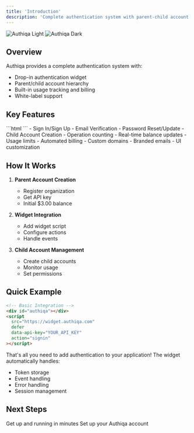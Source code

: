 ```yaml
---
title: 'Introduction'
description: 'Complete authentication system with parent-child account management'
---
```


<img
  className="block dark:hidden"
  src="/logo/Auth-logo.png"
  alt="Authiqa Light"
/>
<img
  className="hidden dark:block"
  src="/logo/logo-dark.png"
  alt="Authiqa Dark"
/>

## Overview

Authiqa provides a complete authentication system with:

- Drop-in authentication widget
- Parent/child account hierarchy
- Built-in usage tracking and billing
- White-label support

## Key Features

<CardGroup cols={2}>
  <Card
    title="Simple Integration"
    icon="code"
    href="/getting-started/quickstart"
  >
    ```html
    <script
      src="https://widget.authiqa.com"
      defer
      data-api-key="YOUR_API_KEY"
      action="signin"
    ></script>
    ```
  </Card>
  <Card
    title="Multiple Auth Flows"
    icon="arrow-right-arrow-left"
    href="/authentication/widget-setup"
  >
    - Sign In/Sign Up
    - Email Verification
    - Password Reset/Update
    - Child Account Creation
  </Card>
  <Card
    title="Usage-Based Billing"
    icon="chart-line"
    href="/features/usage-tracking"
  >
    - Operation counting
    - Real-time balance updates
    - Usage limits
    - Automated billing
  </Card>
  <Card
    title="White-labeling"
    icon="paintbrush"
    href="/features/white-labeling"
  >
    - Custom domains
    - Branded emails
    - UI customization
  </Card>
</CardGroup>

## How It Works

1. **Parent Account Creation**
   - Register organization
   - Get API key
   - Initial $3.00 balance

2. **Widget Integration**
   - Add widget script
   - Configure actions
   - Handle events

3. **Child Account Management**
   - Create child accounts
   - Monitor usage
   - Set permissions

## Quick Example

```html
<!-- Basic Integration -->
<div id="authiqa"></div>
<script
  src="https://widget.authiqa.com"
  defer
  data-api-key="YOUR_API_KEY"
  action="signin"
></script>
```
That's all you need to add authentication to your application! The widget automatically handles:
- Token storage
- Event handling
- Error handling
- Session management
## Next Steps

<CardGroup cols={2}>
  <Card
    title="Quick Start"
    icon="bolt"
    href="/getting-started/quickstart"
  >
    Get up and running in minutes
  </Card>
  <Card
    title="Create Account"
    icon="user"
    href="/getting-started/create-account"
  >
    Set up your Authiqa account
  </Card>
</CardGroup>